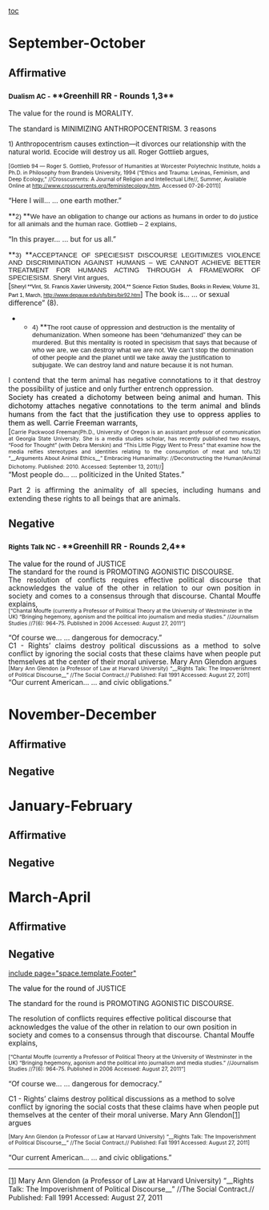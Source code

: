[[toc]]
=September-October= 
==Affirmative== 


===<span style="font-size: 10pt;">Dualism AC - </span>**Greenhill RR - Rounds 1,3**=== 

<span style="margin-bottom: 0px; margin-left: 0px; margin-right: 0px; margin-top: 0px; padding-bottom: 0px; padding-left: 0px; padding-right: 0px; padding-top: 0px;">The value for the round is MORALITY.</span>

<span style="margin-bottom: 0px; margin-left: 0px; margin-right: 0px; margin-top: 0px; padding-bottom: 0px; padding-left: 0px; padding-right: 0px; padding-top: 0px;">The standard is MINIMIZING ANTHROPOCENTRISM. 3 reasons</span>

<span style="font-size: 10pt;">1) Anthropocentrism causes extinction—it divorces our relationship with the natural world. Ecocide will destroy us all. Roger Gottlieb argues,</span>


<span style="font-size: 8pt;">[Gottlieb 94 — Roger S. Gottlieb, Professor of Humanities at Worcester Polytechnic Institute, holds a Ph.D. in Philosophy from Brandeis University, 1994 (“Ethics and Trauma: Levinas, Feminism, and Deep Ecology,” //Crosscurrents: A Journal of Religion and Intellectual Life//, Summer, Available Online at http://www.crosscurrents.org/feministecology.htm, Accessed 07-26-2011)]</span>

“Here I will… … one earth mother.”


<span class="StyleStyleBold12pt">**<span style="font-family: Arial,sans-serif; font-size: 10pt;">2) </span>**</span><span style="font-family: Arial,sans-serif; font-size: 10pt;">We have an obligation to change our actions as humans in order to do justice for all animals and the human race. Gottlieb – 2 explains,</span>

“In this prayer… … <span style="text-decoration: none;">but for us all.”</span>

<span style="display: block; text-align: justify;">**<span style="font-family: Arial,sans-serif; font-size: 10pt;">3) </span>**<span style="font-family: Arial,sans-serif; font-size: 10pt;">ACCEPTANCE OF SPECIESIST DISCOURSE LEGITIMIZES VIOLENCE AND DISCRIMINATION AGAINST HUMANS – WE CANNOT ACHIEVE BETTER TREATMENT FOR HUMANS ACTING THROUGH A FRAMEWORK OF SPECIESISM. Sheryl Vint argues, </span></span>
[<span style="color: windowtext; font-family: Arial,sans-serif; font-size: 8pt;">Sheryl **Vint, St. Francis Xavier University, 2004,** Science Fiction Studies, Books in Review, Volume 31, Part 1, March, [[http://www.depauw.edu/sfs/birs/bir92.htm]]</span>]
The book is… … or sexual difference” (8).


**<span style="font-family: Arial,sans-serif; font-size: 10pt;">4) </span>**<span style="font-family: Arial,sans-serif; font-size: 10pt;">The root cause of oppression and destruction is the mentality of dehumanization. When someone has been “dehumanized” they can be murdered. But this mentality is rooted in specisism that says that because of who we are, we can destroy what we are not. We can’t stop the domination of other people and the planet until we take away the justification to subjugate. We can destroy land and nature because it is not human. </span>
<span style="display: block; text-align: justify;">I contend that the term animal has negative connotations to it that destroy the possibility of justice and only further entrench oppression.</span>
<span style="display: block; text-align: justify;"><span style="color: black;">Society has created a dichotomy between being animal and human. This dichotomy attaches negative connotations to the term animal and blinds humans from the fact that the justification they use to oppress applies to them as well. Carrie Freeman warrants,</span></span>
<span style="display: block; text-align: justify;">[<span style="font-size: 8pt;">Carrie Packwood Freeman(Ph.D., University of Oregon is an assistant professor of communication at Georgia State University. She is a media studies scholar, has recently published two essays, “Food for Thought” (with Debra Merskin) and “This Little Piggy Went to Press” that examine how the media reifies stereotypes and identities relating to the consumption of meat and tofu.12) “__Arguments About Animal Ethics__” Embracing Humanimality: //Deconstructing the Human/Animal Dichotomy. Published: 2010. Accessed: September 13, 2011//</span>]</span>
“Most people do… … politicized in the United States.”


<span style="display: block; text-align: justify;">Part 2 is affirming the animality of all species, including humans and extending these rights to all beings that are animals.</span>

==Negative== 

===<span style="font-size: 10pt;">Rights Talk NC - </span>**Greenhill RR - Rounds 2,4**=== 

<span style="display: block; text-align: justify;">
<span style="color: black; line-height: 115%; mso-bidi-font-family: Arial; mso-bidi-font-size: 10.0pt;"> The value for the round </span><span style="line-height: 115%; mso-bidi-font-family: Arial; mso-bidi-font-size: 10.0pt;">of JUSTICE </span></span>
<span style="display: block; text-align: justify;">
<span style="color: black; line-height: 115%; mso-bidi-font-family: Arial; mso-bidi-font-size: 10.0pt;"> The</span><span style="line-height: 115%; mso-bidi-font-family: Arial; mso-bidi-font-size: 10.0pt;"> standard for the round is PROMOTING AGONISTIC DISCOURSE.</span></span>
<span style="display: block; text-align: justify;">
<span style="line-height: 115%; mso-bidi-font-family: Arial; mso-bidi-font-size: 10.0pt;">The resolution of conflicts requires effective political discourse that acknowledges the value of the other in relation to our own position in society and comes to a consensus through that discourse. Chantal Mouffe explains, </span></span>
<span style="display: block; text-align: justify;">
</span>
<span style="font-size: 8.0pt; line-height: 115%; mso-bidi-font-family: Arial;">[“Chantal Mouffe (currently a Professor of Political Theory at the University of Westminster in the UK) “<span style="mso-bidi-font-weight: bold;">Bringing hegemony, agonism and the political into journalism and media studies.</span>” //<span style="mso-bidi-font-weight: bold;">Journalism Studies </span>//<span style="mso-bidi-font-weight: bold;">7(6): 964-75. Published in 2006 Accessed: August 27, 2011”]</span> </span>

<span style="display: block; text-align: justify;"><span style="line-height: 115%; mso-bidi-font-family: Arial; mso-bidi-font-size: 10.0pt;">“Of course we… … dangerous for democracy.” </span></span>
<span style="display: block; text-align: justify;">
<span style="line-height: 115%; mso-bidi-font-family: Arial; mso-bidi-font-size: 10.0pt;">C1 - Rights’ claims destroy political discussions as a method to solve conflict by ignoring the social costs that these claims have when people put themselves at the center of their moral universe. Mary Ann Glendon argues</span></span>
<span style="display: block; text-align: justify;">
</span>
<span style="display: block; text-align: justify;"><span style="font-size: 8.0pt; line-height: 115%; mso-bidi-font-family: Arial;">[<span style="mso-bidi-font-style: italic;">Mary Ann Glendon (a Professor of Law at Harvard University) “</span>__Rights Talk: The Impoverishment of Political Discourse__<span style="mso-bidi-font-style: italic;">” //The Social Contract.// Published: Fall 1991 Accessed: August 27, 2011</span>] </span></span>
<span style="display: block; text-align: justify;">
</span>
<span style="line-height: 115%; mso-bidi-font-family: Arial; mso-bidi-font-size: 10.0pt;">“Our current American… … and civic obligations.” </span>



=November-December= 
==Affirmative== 
==Negative== 

=January-February= 
==Affirmative== 
==Negative== 

=March-April= 
==Affirmative== 
==Negative== 

[[include page="space.template.Footer"]]
<span style="display: block; height: 1px; left: 0px; overflow-x: hidden; overflow-y: hidden; position: absolute; top: -25px; width: 1px;">
<span style="border-bottom-style: none; border-color: initial; border-color: initial; border-left-style: none; border-right-style: none; border-top-style: none; border-width: initial; border-width: initial; display: block; line-height: 14.25pt; padding-bottom: 0in; padding-left: 0in; padding-right: 0in; padding-top: 0in;"> **<span style="color: black; mso-bidi-font-family: Arial; mso-bidi-font-size: 10.0pt;">Rights Talk NC - </span>****<span style="color: black; font-size: 11.0pt; mso-bidi-font-family: Arial;">Greenhill RR - Rounds 2,4 </span>**</span>


<span style="text-align: justify;"><span style="color: black; line-height: 115%; mso-bidi-font-family: Arial; mso-bidi-font-size: 10.0pt;"> The value for the round </span><span style="line-height: 115%; mso-bidi-font-family: Arial; mso-bidi-font-size: 10.0pt;">of JUSTICE </span></span>

<span style="text-align: justify;"><span style="color: black; line-height: 115%; mso-bidi-font-family: Arial; mso-bidi-font-size: 10.0pt;"> The</span><span style="line-height: 115%; mso-bidi-font-family: Arial; mso-bidi-font-size: 10.0pt;"> standard for the round is PROMOTING AGONISTIC DISCOURSE.</span></span>

<span style="line-height: 115%; text-align: justify;">The resolution of conflicts requires effective political discourse that acknowledges the value of the other in relation to our own position in society and comes to a consensus through that discourse. Chantal Mouffe explains, </span>

<span style="font-size: 8.0pt; line-height: 115%; mso-bidi-font-family: Arial;">[“Chantal Mouffe (currently a Professor of Political Theory at the University of Westminster in the UK) “<span style="mso-bidi-font-weight: bold;">Bringing hegemony, agonism and the political into journalism and media studies.</span>” //<span style="mso-bidi-font-weight: bold;">Journalism Studies </span>//<span style="mso-bidi-font-weight: bold;">7(6): 964-75. Published in 2006 Accessed: August 27, 2011”]</span> </span>

<span style="line-height: 115%; text-align: justify;">“Of course we… … dangerous for democracy.” </span>

<span style="line-height: 115%; text-align: justify;">C1 - Rights’ claims destroy political discussions as a method to solve conflict by ignoring the social costs that these claims have when people put themselves at the center of their moral universe. Mary Ann Glendon<span style="mso-footnote-id: ftn1;">[[home#_ftn1|[1]]]</span> argues</span>

<span style="font-size: 8pt; line-height: 115%; text-align: justify;">[<span style="mso-bidi-font-style: italic;">Mary Ann Glendon (a Professor of Law at Harvard University) “</span>__Rights Talk: The Impoverishment of Political Discourse__<span style="mso-bidi-font-style: italic;">” //The Social Contract.// Published: Fall 1991 Accessed: August 27, 2011</span>] </span>

<span style="line-height: 115%; mso-bidi-font-family: Arial; mso-bidi-font-size: 10.0pt;">“Our current American… … and civic obligations.” </span>

----

<span style="display: block;"> <span style="mso-footnote-id: ftn1;">[[home#_ftnref1|[1]]]</span> Mary Ann Glendon (a Professor of Law at Harvard University) “__Rights Talk: The Impoverishment of Political Discourse__” //The Social Contract.// Published: Fall 1991 Accessed: August 27, 2011 </span>
</span>
